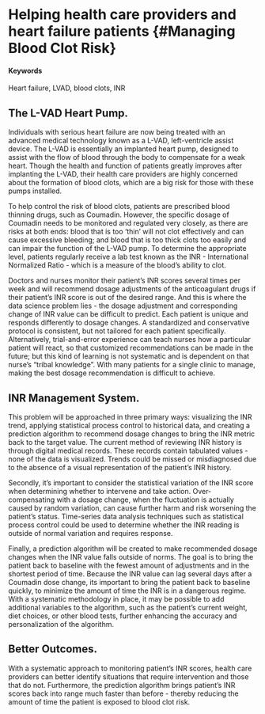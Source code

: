 # Helping health care providers and heart failure patients {#Managing Blood Clot Risk}

#### Keywords

Heart failure, LVAD, blood clots, INR

## The L-VAD Heart Pump.

Individuals with serious heart failure are now being treated with an advanced medical technology known as a L-VAD, left-ventricle assist device.  The L-VAD is essentially an implanted heart pump, designed to assist with the flow of blood through the body to compensate for a weak heart.  Though the health and function of patients greatly improves after implanting the L-VAD, their health care providers are highly concerned about the formation of blood clots, which are a big risk for those with these pumps installed.  

To help control the risk of blood clots, patients are prescribed blood thinning drugs, such as Coumadin.  However, the specific dosage of Coumadin needs to be monitored and regulated very closely, as there are risks at both ends: blood that is too ‘thin’ will not clot effectively and can cause excessive bleeding; and blood that is too thick clots too easily and can impair the function of the L-VAD pump.  To determine the appropriate level, patients regularly receive a lab test known as the INR - International Normalized Ratio - which is a measure of the blood’s ability to clot.  

Doctors and nurses monitor their patient's INR scores several times per week and will recommend  dosage adjustments of the anticoagulant drugs if their patient’s INR score is out of the desired range.  And this is where the data science problem lies - the dosage adjustment and corresponding change of INR value can be difficult to predict.  Each patient is unique and responds differently to dosage changes.  A standardized and conservative protocol is consistent, but not tailored for each patient specifically.  Alternatively, trial-and-error experience can teach nurses how a particular patient will react, so that customized recommendations can be made in the future; but this kind of learning is not systematic and is dependent on that nurse's "tribal knowledge".  With many patients for a single clinic to manage, making the best dosage recommendation is difficult to achieve.  

## INR Management System.

This problem will be approached in three primary ways: visualizing the INR trend, applying statistical process control to historical data, and creating a prediction algorithm to recommend dosage changes to bring the INR metric back to the target value.  The current method of reviewing INR history is through digital medical records.  These records contain tabulated values - none of the data is visualized.  Trends could be missed or misdiagnosed due to the absence of a visual representation of the patient’s INR history. 

Secondly, it’s important to consider the statistical variation of the INR score when determining whether to intervene and take action.  Over-compensating with a dosage change, when the fluctuation is actually caused by random variation, can cause further harm and risk worsening the patient’s status.  Time-series data analysis techniques such as statistical process control could be used to determine whether the INR reading is outside of normal variation and requires response.

Finally, a prediction algorithm will be created to make recommended dosage changes when the INR value falls outside of norms.  The goal is to bring the patient back to baseline with the fewest amount of adjustments and in the shortest period of time.  Because the INR value can lag several days after a Coumadin dose change, its important to bring the patient back to baseline quickly, to minimize the amount of time the INR is in a dangerous regime.  With a systematic methodology in place, it may be possible to add additional variables to the algorithm, such as the patient's current weight, diet choices, or other blood tests, further enhancing the accuracy and personalization of the algorithm.  

## Better Outcomes.

With a systematic approach to monitoring patient’s INR scores, health care providers can better identify situations that require intervention and those that do not.  Furthermore, the prediction algorithm brings patient’s INR scores back into range much faster than before - thereby reducing the amount of time the patient is exposed to blood clot risk.  
